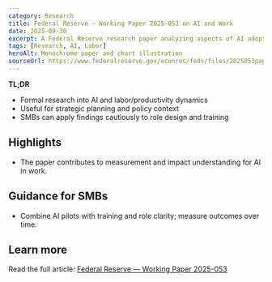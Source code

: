 ```yaml
---
category: Research
title: Federal Reserve — Working Paper 2025-053 on AI and Work
date: 2025-09-30
excerpt: A Federal Reserve research paper analyzing aspects of AI adoption and workplace outcomes.
tags: [Research, AI, Labor]
heroAlt: Monochrome paper and chart illustration
sourceUrl: https://www.federalreserve.gov/econres/feds/files/2025053pap.pdf
---
```


**TL;DR**

- Formal research into AI and labor/productivity dynamics
- Useful for strategic planning and policy context
- SMBs can apply findings cautiously to role design and training

## Highlights

- The paper contributes to measurement and impact understanding for AI in work.

## Guidance for SMBs

- Combine AI pilots with training and role clarity; measure outcomes over time.

## Learn more

Read the full article: <a href="https://www.federalreserve.gov/econres/feds/files/2025053pap.pdf" target="_blank" rel="noopener noreferrer">Federal Reserve — Working Paper 2025-053</a>
